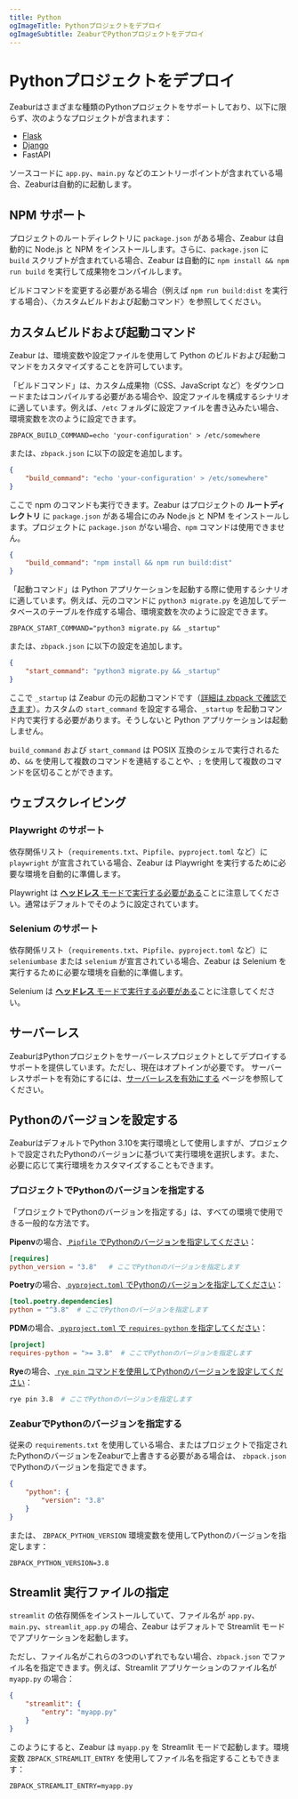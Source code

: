 ```yaml
---
title: Python
ogImageTitle: Pythonプロジェクトをデプロイ
ogImageSubtitle: ZeaburでPythonプロジェクトをデプロイ
---
```


# Pythonプロジェクトをデプロイ

Zeaburはさまざまな種類のPythonプロジェクトをサポートしており、以下に限らず、次のようなプロジェクトが含まれます：

- [Flask](./python/flask)
- [Django](./python/django)
- FastAPI

ソースコードに `app.py`、`main.py` などのエントリーポイントが含まれている場合、Zeaburは自動的に起動します。

## NPM サポート

プロジェクトのルートディレクトリに `package.json` がある場合、Zeabur は自動的に Node.js と NPM をインストールします。さらに、`package.json` に `build` スクリプトが含まれている場合、Zeabur は自動的に `npm install && npm run build` を実行して成果物をコンパイルします。

ビルドコマンドを変更する必要がある場合（例えば `npm run build:dist` を実行する場合）、〈カスタムビルドおよび起動コマンド〉を参照してください。

## カスタムビルドおよび起動コマンド

Zeabur は、環境変数や設定ファイルを使用して Python のビルドおよび起動コマンドをカスタマイズすることを許可しています。

「ビルドコマンド」は、カスタム成果物（CSS、JavaScript など）をダウンロードまたはコンパイルする必要がある場合や、設定ファイルを構成するシナリオに適しています。例えば、`/etc` フォルダに設定ファイルを書き込みたい場合、環境変数を次のように設定できます。

```env
ZBPACK_BUILD_COMMAND=echo 'your-configuration' > /etc/somewhere
```

または、`zbpack.json` に以下の設定を追加します。

```json
{
    "build_command": "echo 'your-configuration' > /etc/somewhere"
}
```

ここで npm のコマンドも実行できます。Zeabur はプロジェクトの **ルートディレクトリ** に `package.json` がある場合にのみ Node.js と NPM をインストールします。プロジェクトに `package.json` がない場合、`npm` コマンドは使用できません。

```json
{
    "build_command": "npm install && npm run build:dist"
}
```

「起動コマンド」は Python アプリケーションを起動する際に使用するシナリオに適しています。例えば、元のコマンドに `python3 migrate.py` を追加してデータベースのテーブルを作成する場合、環境変数を次のように設定できます。

```env
ZBPACK_START_COMMAND="python3 migrate.py && _startup"
```

または、`zbpack.json` に以下の設定を追加します。

```json
{
    "start_command": "python3 migrate.py && _startup"
}
```

ここで `_startup` は Zeabur の元の起動コマンドです（[詳細は zbpack で確認できます](https://github.com/zeabur/zbpack/tree/main/internal/python)）。カスタムの `start_command` を設定する場合、`_startup` を起動コマンド内で実行する必要があります。そうしないと Python アプリケーションは起動しません。

`build_command` および `start_command` は POSIX 互換のシェルで実行されるため、`&&` を使用して複数のコマンドを連結することや、`;` を使用して複数のコマンドを区切ることができます。

## ウェブスクレイピング

### Playwright のサポート

依存関係リスト（`requirements.txt`、`Pipfile`、`pyproject.toml` など）に `playwright` が宣言されている場合、Zeabur は Playwright を実行するために必要な環境を自動的に準備します。

Playwright は [**ヘッドレス** モードで実行する必要がある](https://playwright.dev/docs/api/class-browsertype#browser-type-launch-option-headless)ことに注意してください。通常はデフォルトでそのように設定されています。

### Selenium のサポート

依存関係リスト（`requirements.txt`、`Pipfile`、`pyproject.toml` など）に `seleniumbase` または `selenium` が宣言されている場合、Zeabur は Selenium を実行するために必要な環境を自動的に準備します。

Selenium は [**ヘッドレス** モードで実行する必要がある](https://www.selenium.dev/blog/2023/headless-is-going-away/)ことに注意してください。

## サーバーレス

ZeaburはPythonプロジェクトをサーバーレスプロジェクトとしてデプロイするサポートを提供しています。ただし、現在はオプトインが必要です。
サーバーレスサポートを有効にするには、[サーバーレスを有効にする](/deploy/serverless) ページを参照してください。

## Pythonのバージョンを設定する

ZeaburはデフォルトでPython 3.10を実行環境として使用しますが、プロジェクトで設定されたPythonのバージョンに基づいて実行環境を選択します。また、必要に応じて実行環境をカスタマイズすることもできます。

### プロジェクトでPythonのバージョンを指定する

「プロジェクトでPythonのバージョンを指定する」は、すべての環境で使用できる一般的な方法です。

**Pipenv**の場合、[ `Pipfile` でPythonのバージョンを指定してください](https://pipenv.pypa.io/zh-cn/stable/basics.html#specifying-versions-of-python)：

```toml
[requires]
python_version = "3.8"   # ここでPythonのバージョンを指定します
```

**Poetry**の場合、[ `pyproject.toml` でPythonのバージョンを指定してください](https://python-poetry.org/docs/basic-usage#setting-a-python-version)：

```toml
[tool.poetry.dependencies]
python = "^3.8"  # ここでPythonのバージョンを指定します
```

**PDM**の場合、[ `pyproject.toml` で `requires-python` を指定してください](https://packaging.python.org/en/latest/guides/writing-pyproject-toml/#python-requires)：

```toml
[project]
requires-python = ">= 3.8"  # ここでPythonのバージョンを指定します
```

**Rye**の場合、[ `rye pin` コマンドを使用してPythonのバージョンを設定してください](https://rye.astral.sh/guide/commands/pin/)：

```bash
rye pin 3.8  # ここでPythonのバージョンを指定します
```

### ZeaburでPythonのバージョンを指定する

従来の `requirements.txt` を使用している場合、またはプロジェクトで指定されたPythonのバージョンをZeaburで上書きする必要がある場合は、 `zbpack.json` でPythonのバージョンを指定できます。

```json
{
    "python": {
        "version": "3.8"
    }
}
```

または、 `ZBPACK_PYTHON_VERSION` 環境変数を使用してPythonのバージョンを指定します：

```env
ZBPACK_PYTHON_VERSION=3.8
```

## Streamlit 実行ファイルの指定

`streamlit` の依存関係をインストールしていて、ファイル名が `app.py`、`main.py`、`streamlit_app.py` の場合、Zeabur はデフォルトで Streamlit モードでアプリケーションを起動します。

ただし、ファイル名がこれらの3つのいずれでもない場合、`zbpack.json` でファイル名を指定できます。例えば、Streamlit アプリケーションのファイル名が `myapp.py` の場合：

```json
{
    "streamlit": {
        "entry": "myapp.py"
    }
}
```

このようにすると、Zeabur は `myapp.py` を Streamlit モードで起動します。環境変数 `ZBPACK_STREAMLIT_ENTRY` を使用してファイル名を指定することもできます：

```env
ZBPACK_STREAMLIT_ENTRY=myapp.py
```
